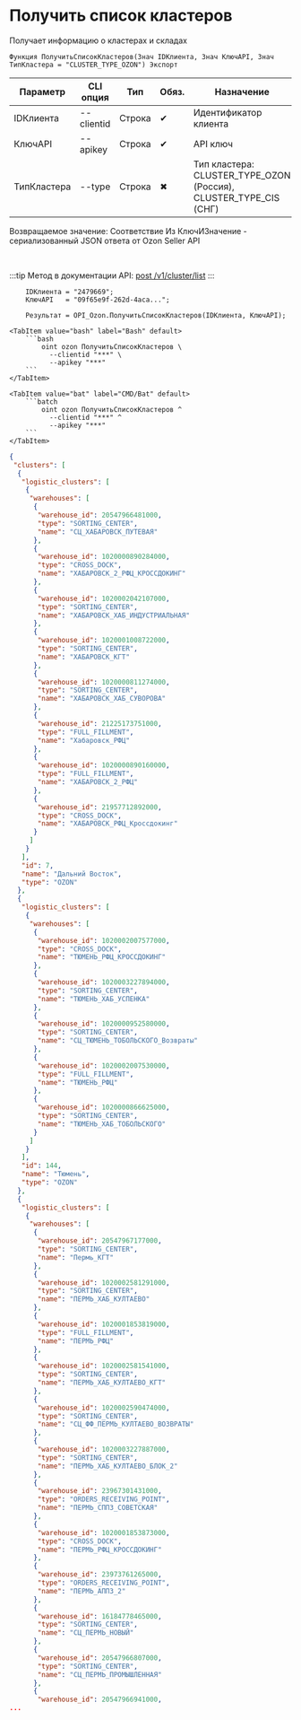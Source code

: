﻿---
sidebar_position: 1
description: Получить список кластеров и другие функции для работы с Ozon в Открытом пакете интеграций - бесплатной open-source библиотеке интеграций для 1С:Предприятие 8, OneScript и CLI
keywords: [1C, 1С, 1С:Предприятие, 1С:Предприятие 8.3, API, Интеграция, Сервисы, Обмен, OneScript, CLI, Ozon]
---


# Получить список кластеров
 Получает информацию о кластерах и складах



`Функция ПолучитьСписокКластеров(Знач IDКлиента, Знач КлючAPI, Знач ТипКластера = "CLUSTER_TYPE_OZON") Экспорт`

  | Параметр | CLI опция | Тип | Обяз. | Назначение |
  |-|-|-|-|-|
  | IDКлиента | --clientid | Строка | &#x2714; | Идентификатор клиента |
  | КлючAPI | --apikey | Строка | &#x2714; | API ключ |
  | ТипКластера | --type | Строка | &#x2716; | Тип кластера: CLUSTER_TYPE_OZON (Россия), CLUSTER_TYPE_CIS (СНГ) |

  
  Возвращаемое значение:   Соответствие Из КлючИЗначение - сериализованный JSON ответа от Ozon Seller API

<br/>

:::tip
Метод в документации API: [post /v1/cluster/list](https://docs.ozon.ru/api/seller/#operation/SupplyDraftAPI_DraftClusterList)
:::
<br/>


```bsl title="Пример использования для 1С:Предприятие/OneScript"
    IDКлиента = "2479669";
    КлючAPI   = "09f65e9f-262d-4aca...";

    Результат = OPI_Ozon.ПолучитьСписокКластеров(IDКлиента, КлючAPI);
```
    

 <Tabs>
  
    <TabItem value="bash" label="Bash" default>
        ```bash
            oint ozon ПолучитьСписокКластеров \
              --clientid "***" \
              --apikey "***"
        ```
    </TabItem>
  
    <TabItem value="bat" label="CMD/Bat" default>
        ```batch
            oint ozon ПолучитьСписокКластеров ^
              --clientid "***" ^
              --apikey "***"
        ```
    </TabItem>
</Tabs>


```json title="Результат"
{
 "clusters": [
  {
   "logistic_clusters": [
    {
     "warehouses": [
      {
       "warehouse_id": 20547966481000,
       "type": "SORTING_CENTER",
       "name": "СЦ_ХАБАРОВСК_ПУТЕВАЯ"
      },
      {
       "warehouse_id": 1020000890284000,
       "type": "CROSS_DOCK",
       "name": "ХАБАРОВСК_2_РФЦ_КРОССДОКИНГ"
      },
      {
       "warehouse_id": 1020002042107000,
       "type": "SORTING_CENTER",
       "name": "ХАБАРОВСК_ХАБ_ИНДУСТРИАЛЬНАЯ"
      },
      {
       "warehouse_id": 1020001008722000,
       "type": "SORTING_CENTER",
       "name": "ХАБАРОВСК_КГТ"
      },
      {
       "warehouse_id": 1020000811274000,
       "type": "SORTING_CENTER",
       "name": "ХАБАРОВСК_ХАБ_СУВОРОВА"
      },
      {
       "warehouse_id": 21225173751000,
       "type": "FULL_FILLMENT",
       "name": "Хабаровск_РФЦ"
      },
      {
       "warehouse_id": 1020000890160000,
       "type": "FULL_FILLMENT",
       "name": "ХАБАРОВСК_2_РФЦ"
      },
      {
       "warehouse_id": 21957712892000,
       "type": "CROSS_DOCK",
       "name": "ХАБАРОВСК_РФЦ_Кроссдокинг"
      }
     ]
    }
   ],
   "id": 7,
   "name": "Дальний Восток",
   "type": "OZON"
  },
  {
   "logistic_clusters": [
    {
     "warehouses": [
      {
       "warehouse_id": 1020002007577000,
       "type": "CROSS_DOCK",
       "name": "ТЮМЕНЬ_РФЦ_КРОССДОКИНГ"
      },
      {
       "warehouse_id": 1020003227894000,
       "type": "SORTING_CENTER",
       "name": "ТЮМЕНЬ_ХАБ_УСПЕНКА"
      },
      {
       "warehouse_id": 1020000952580000,
       "type": "SORTING_CENTER",
       "name": "СЦ_ТЮМЕНЬ_ТОБОЛЬСКОГО_Возвраты"
      },
      {
       "warehouse_id": 1020002007530000,
       "type": "FULL_FILLMENT",
       "name": "ТЮМЕНЬ_РФЦ"
      },
      {
       "warehouse_id": 1020000866625000,
       "type": "SORTING_CENTER",
       "name": "ТЮМЕНЬ_ХАБ_ТОБОЛЬСКОГО"
      }
     ]
    }
   ],
   "id": 144,
   "name": "Тюмень",
   "type": "OZON"
  },
  {
   "logistic_clusters": [
    {
     "warehouses": [
      {
       "warehouse_id": 20547967177000,
       "type": "SORTING_CENTER",
       "name": "Пермь_КГТ"
      },
      {
       "warehouse_id": 1020002581291000,
       "type": "SORTING_CENTER",
       "name": "ПЕРМЬ_ХАБ_КУЛТАЕВО"
      },
      {
       "warehouse_id": 1020001853819000,
       "type": "FULL_FILLMENT",
       "name": "ПЕРМЬ_РФЦ"
      },
      {
       "warehouse_id": 1020002581541000,
       "type": "SORTING_CENTER",
       "name": "ПЕРМЬ_ХАБ_КУЛТАЕВО_КГТ"
      },
      {
       "warehouse_id": 1020002590474000,
       "type": "SORTING_CENTER",
       "name": "СЦ_ФФ_ПЕРМЬ_КУЛТАЕВО_ВОЗВРАТЫ"
      },
      {
       "warehouse_id": 1020003227887000,
       "type": "SORTING_CENTER",
       "name": "ПЕРМЬ_ХАБ_КУЛТАЕВО_БЛОК_2"
      },
      {
       "warehouse_id": 23967301431000,
       "type": "ORDERS_RECEIVING_POINT",
       "name": "ПЕРМЬ_СППЗ_СОВЕТСКАЯ"
      },
      {
       "warehouse_id": 1020001853873000,
       "type": "CROSS_DOCK",
       "name": "ПЕРМЬ_РФЦ_КРОССДОКИНГ"
      },
      {
       "warehouse_id": 23973761265000,
       "type": "ORDERS_RECEIVING_POINT",
       "name": "ПЕРМЬ_АППЗ_2"
      },
      {
       "warehouse_id": 16184778465000,
       "type": "SORTING_CENTER",
       "name": "СЦ_ПЕРМЬ_НОВЫЙ"
      },
      {
       "warehouse_id": 20547966807000,
       "type": "SORTING_CENTER",
       "name": "СЦ_ПЕРМЬ_ПРОМЫШЛЕННАЯ"
      },
      {
       "warehouse_id": 20547966941000,
...
```
